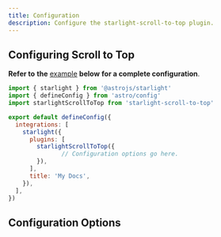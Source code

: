```yaml
---
title: Configuration
description: Configure the starlight-scroll-to-top plugin.
---
```




## Configuring Scroll to Top 

**Refer to** **the** [example](#example-configuration) **below** **for a complete configuration**. 


```javascript title="astro.config.mjs"
import { starlight } from '@astrojs/starlight'
import { defineConfig } from 'astro/config'
import starlightScrollToTop from 'starlight-scroll-to-top'

export default defineConfig({
  integrations: [
    starlight({
      plugins: [
        starlightScrollToTop({
               // Configuration options go here.
        }),
      ],
      title: 'My Docs',
    }),
  ],
})

```

## Configuration Options
